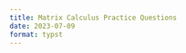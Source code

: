 ```yaml
---
title: Matrix Calculus Practice Questions
date: 2023-07-09
format: typst
---
```


```{=typst}
Questions compiled by #link("https://forbo7.github.io/about.html", [#underline[Salman Naqvi]]).

All questions in this paper are based of the #link("https://explained.ai/matrix-calculus/#notation", [#underline[The Matrix Calculus You Need For Deep Learning]]) paper by #link("https://www.linkedin.com/in/terence-parr/", [#underline[Terence Parr]]) and #link("https://www.fast.ai/about.html#jeremy-howard", [#underline[Jeremy Howard]]).

Do let me know of any corrections.

#outline(title: none, target: heading.where(level: 2), )

== Questions
#let arr(var) = {$upright(arrow(#var))$}
#let partial(out, inp) = {$(diff out)/(diff inp)$}
#let derive(out, inp) = {$(dif out)/(dif inp)$}
#let dotp(v1, v2) = {$arr(v1) dot arr(v2)$}
#set math.vec(delim: "[")
#set math.mat(delim: "[")
#set enum(numbering: "1.a.i.")
#par(leading: 0.7cm, justify: true)[
+ #link(<a1>)[Find $derive(, x) 9(x+x^2)$.] <q1>
+ #link(<a2>)[$f(x, y) = 3x^2 y$. Find $nabla f(x, y)$.] <q2>
+ #link(<a3>)[$f(x, y) = 3x^2 y$ and $g(x, y) = 2x + y^8$.] <q3>
  + Find the Jacobian containing $nabla f(x, y)$ and $nabla g(x, y)$ in numerator layout.
  + Find the Jacobian containing $nabla f(x, y)$ and $nabla g(x, y)$ in denominator layout.
+ Let $arr(y) = arr(f)(arr(x)) = f_i (x_i) = x_i$. Show that $partial(arr(y), arr(x)) = I$. <q4>
+ $arr(y) = arr(f)(arr(w)) circle arr(g)(arr(x)) = f_i (w_i) circle g_i (x_i)$. Prove the following identities. <q5>
  + If $arr(y) = arr(f)(arr(w)) plus.circle arr(g)(arr(w))$,
    + show that $partial((arr(w) plus.circle arr(x)), arr(w)) = I$.
    + show that $partial((arr(w) plus.circle arr(x)), arr(x)) = I$.
  + If $arr(y) = arr(f)(arr(w)) minus.circle arr(g)(arr(w))$,
    + show that $partial((arr(w) minus.circle arr(x)), arr(w)) = I$.
    + show that $partial((arr(w) minus.circle arr(x)), arr(x)) = -I$.
  + If $arr(y) = arr(f)(arr(w)) times.circle arr(g)(arr(w))$,
    + show that $partial((arr(w) times.circle arr(x)), arr(w)) = "diag"(arr(x))$.
    + show that $partial((arr(w) times.circle arr(x)), arr(x)) = "diag"(arr(w))$.
  + If $arr(y) = arr(f)(arr(w)) \u{2298} arr(g)(arr(w))$,
    + show that $partial((arr(w) \u{2298} arr(x)), arr(w)) = "diag"(dots.c 1/x_i dots.c)$.
    + show that $partial((arr(w) \u{2298} arr(x)), arr(x)) = "diag"(dots.c -(w_i)/(x^2_i) dots.c)$.
+ $arr(y) = arr(f)(arr(x)) circle arr(g)(z) = arr(x) circle arrow(1)z$. Prove the following identities once with matricies and once with a general form of the equation. <q6>
  + $partial((arr(x) plus.circle z), arr(x)) = I$
  + $partial((arr(x) plus.circle z), z) = arrow(1)$
  + $partial((arr(x) times.circle z), arr(x)) = I z$
  + $partial((arr(x) times.circle z), z) = arr(x)$
+ $y = "sum"(arr(f)(arr(x))) = sum^n_(i=1) f_i (arr(x))$, where $f_i (arr(x)) ≠ x_i$. Show that $partial(y, arr(x)) = mat(sum_i partial(f_i(arr(x)), x_1), sum_i partial(f_i(arr(x)), x_2), dots.c, sum_i partial(f_i(arr(x)), x_n))$. <q7>
+ $y = "sum"(arr(x))$. Show that $nabla y = arrow(1)^T$. <q8>
+ $y = "sum"(arr(x)z)$. <q9>
  + Show that $partial(y, arr(x)) = arrow(1)^T z$.
  + Show that $partial(y, z) = "sum"(arr(x))$.
+ #link(<a10>)[Find $derive(, x) sin(x^2)$.] <q10>
+ #link(<a11>)[$y = ln(sin^2(x^3))$. Find $derive(y, x)$.] <q11>
+ #link(<a12>)[$y = f(x) = x + x^2$. Solve for $derive(y, x)$ using total derivatives.] <q12>
+  #link(<a13>)[Show that $partial(f(x_1, u_1, ..., u_n), x) = partial(f, x) + sum^n_(i=1) partial(f, u_i) partial(u_i, x)$, where $u_1, u_2, ..., u_n$ are all functions of $x$.] <q13>
  + Further simplify $partial(f, x) + sum^n_(i=1) partial(f, u_i) partial(u_i, x)$ to $sum^(n+1)_(i=1) partial(f, u_i) partial(u_i, x)$.
+ #link(<a14>)[$f(x) = sin(x + x^2)$. Solve for $partial(f(x), x)$.] <q14>
+ #link(<a15>)[$y = x dot x^2$. Solve for $derive(y, x)$ using total derivatives.] <q15>
+ $arr(y) = arr(f)(x) = vec(y_1(x), y_2(x)) = vec(f_1(x), f_2(x)) = vec(ln(x^2), sin(3x))$. Find $partial(arr(y), x)$. <q16>
+ #link(<a17>)[$arr(y) = arr(f)(arr(g)(x))$. Show that $partial(arr(y), x) = partial(arr(f), arr(g)) partial(arr(g), x)$.] <q17>
+ $arr(y) = arr(f)(arr(g)(arr(x)))$, where $f_i (arr(x)) = g_i (arr(x)) = x_i$. <q18>
  + Show that $partial(arr(f), arr(g)) = "diag"(partial(f_i, g_i))$.
  + Show that $partial(arr(g), arr(x)) = "diag"(partial(g_i, x_i))$.
  + Show that $partial(, arr(x))arr(f)(arr(g)(arr(x))) = "diag"(partial(f_i, g_i) partial(g_i, x_i))$
+ #link(<a19>)[$y = "max"(0, arr(w) dot arr(x) + b)$.] <q19>
  + Find $partial((arr(w) times.circle arr(x)), arr(w))$.
  + Now find $partial("sum"(arr(u)), arr(u))$, where $arr(u) = vec(u_1, u_2, dots.v, u_n)$.
  + Therefore, find 
    + $partial((arr(w) dot arr(x) + b), arr(w))$.
    + $partial((arr(w) dot arr(x) + b), b)$.
  + Let $z = arr(w) dot arr(x) + b, therefore y = "max"(0, z)$. Find $partial(y, z)$.
  + Finally, find
    + $partial(y, arr(w))$.
    + $partial(y, b)$.
+ #link(<a20>)[The MSE (Mean Squared Error) for two values is given by $((hat(y)-y)^2)/2$, where $y$ denotes a prediction and $hat(y)$ denotes the corresponding target. ] <q20>
  +  If we have multiple data samples that are stored in another vector, $arr(X) = mat(arr(x)_1, arr(x)_2, dots.c, arr(x)_n)^T$, and the targets for each sample are stored in $arr(y) = mat(y_1, y_2, dots.c, y_n)^T$, and that a prediction is given by $"max"(arr(w) dot arr(x)_i + b)$, show that the MSE simplifies to $1/N sum^N_(i=1) (y_i - "max"(0, arr(w) dot arr(x)_i + b))^2$, where $N = |X|$.
  + Find $partial((arr(w) dot arr(x)_i + b), arr(w))$.
  + Find $partial("max"(arr(w) dot arr(x)_i + b), arr(w))$.
  + Find $partial((y_i - "max"(arr(w) dot arr(x)_i + b)), arr(w))$.
  + Find $partial((y_i - "max"(arr(w) dot arr(x)_i + b)), arr(w))^2$.
  + Finally, find $partial("MSE", arr(w)) = partial(, arr(w)) (1/N sum^N_(i=1) (y_i - "max"(0, arr(w) dot arr(x)_i + b))^2)$. Simplify the answer by letting $e_i = arr(w) dot arr(x)_i + b - y_i$.
  + Similarly, solve for $partial("MSE", b)$ and simplify with $e_i$.
  + Instead of finding the partial derivative with respect to $arr(w)$ and $b$ separately, we can let $hat(upright(w)) = mat(arr(w)^T, b)^T$ and let $hat(upright(x))_i = mat(arr(x)^T_i, 1)$, and instead solve for $partial("MSE", hat(upright(w)))$. Solve for $partial("MSE", hat(upright(w)))$ and simplify by letting $e_i = hat(upright(w)) dot hat(upright(x))_i - y$.
]
\
\
\
\
\
\
\
\
\
\
\
\
\
\
\
\
\
\
\
\
\
\
\
\
\
\
\
== Answers <ans>
#par(leading: 1cm)[
  + #link(<q1>)[$derive(, x)9(x+x^2) = 9+18x$] <a1>
  + #link(<q2>)[$nabla f(x, y) = vec(6 x y, 3x^2)$] <a2>
  + #link(<q3>)[#sym.space #sym.space #sym.space]<a3>
    + $J = mat(6 x y, 3 x^2; 2, 8y^7)$
    + $J = mat(6 x y, 2; 3 x^2, 8y^7)$
  10. #link(<q10>)[$derive(, x) sin(x^2) = 2x cos(x^2)$] <a10>
  + #link(<q11>)[$derive(y, x) = (6x^2 cos(x^3))/sin(x^3)$] <a11>
  + #link(<q12>)[$derive(y, x) = 1+2x$] <a12>
  + #link(<q13>)[#sym.space #sym.space #sym.space]<a13>
    + Let $x = u_(n+1)$. Then $partial(f(u_1, ..., u_(n+1)), x) = sum^(n+1)_(i=1) partial(f, u_i) partial(u_i, x)$.
  + #link(<q14>)[$derive(f(x), x) = cos(x + x^2)(1+2x)$] <a14>
  + #link(<q15>)[$derive(y, x) = 3x^2$] <a15>
  17. #link(<q17>)[$derive(arr(y), x) = vec(2/x, 3cos(3x))$] <a17>
  #enum(start: 19, 
  [ #link(<q19>)[#sym.space #sym.space #sym.space]<a19>
    + $partial((arr(w) times.circle arr(x)), arr(w)) = "diag"(arr(x))$
    + $partial("sum"(arr(u)), arr(u)) = arrow(1)^T$
    +
      + $partial(y, arr(w)) = arr(x)^T$
      + $partial(y, b) = 1$
    + $partial(y, z) = cases(0 &" " z ≤ 0, 1 &" " z > 0)$
    + 
      + $partial(y, arr(w)) = cases(arrow(0)^T &" " arr(w) dot arr(x) + b ≤ 0, arr(x)^T &" " arr(w) dot arr(x) + b >0)$
      + $partial(y, b) = cases(0 &" " arr(w) dot arr(x) + b ≤ 0, 1 &" " arr(w) dot arr(x) + b >0)$
  ], 
  [ #link(<q20>)[#sym.space #sym.space #sym.space]<a20>
    + For a single sample, $"MSE" = (y - (arr(w) dot arr(x) + b))^2/2$. Therefore, for multiple samples, $"MSE" = 1/N sum^N_(i=1) (y_i - (arr(w) dot arr(x)_i + b))^2$.
    + $partial((arr(w) dot arr(x)_i + b), arr(w)) = arr(x)_i^T$
    + $partial(max(0, arr(w) dot arr(x)_i + b), arr(w)) = cases(arrow(0)^T &" " dotp(w, x) + b, arr(x)_i^T &" " dotp(w, x_i) + b)$
    + $partial((y_i - max(0, dotp(w, x_i) + b)), arr(w)) = cases(arr(0)^T &" " dotp(w, x_i) + b ≤ 0, -arr(x)^T_i &" " dotp(w, x) + b > 0)$
    + $partial((y_i - max(0, dotp(w, x_i) + b))^2, arr(w)) = cases(arr(0)^T &" " dotp(w, x) + b ≤ 0, -2(y_i - "max"(dotp(w, x_i) + b))arr(x)^T_i &" " dotp(w, x_i) + b > 0)$
    + $partial(, arr(w))(1/N sum^N_(i=1) (y_i - "max"(0, dotp(w, x_i) + b))^2) = cases(arr(0)^T &" " dotp(w, x_i) + b ≤ 0, 2/N sum^N_(i=1) e_i arr(x)_i^T &" " dotp(w, x_i) + b > 0)$
    + $partial(, b)(1/N sum^N_(i=1) (y_i - "max"(0, dotp(w, x_i) + b))^2) = cases(arr(0)^T &" " dotp(w, x_i) + b ≤ 0, 2/N sum^N_(i=1) e_i &" " dotp(w, x_i) + b > 0)$
    + $partial(, hat(upright(w)))(1/N sum^N_(i=1) (y_i - "max"(0, hat(upright(w)) dot hat(upright(x))))^2) = cases(arr(0)^T &" " hat(upright(w)) dot hat(upright(x)) ≤ 0, 2/N sum^N_(i=1) e_i hat(upright(x))_i^T &" " hat(upright(w)) dot hat(upright(x)) > 0)$
  ],
  )
\
\
]  
```